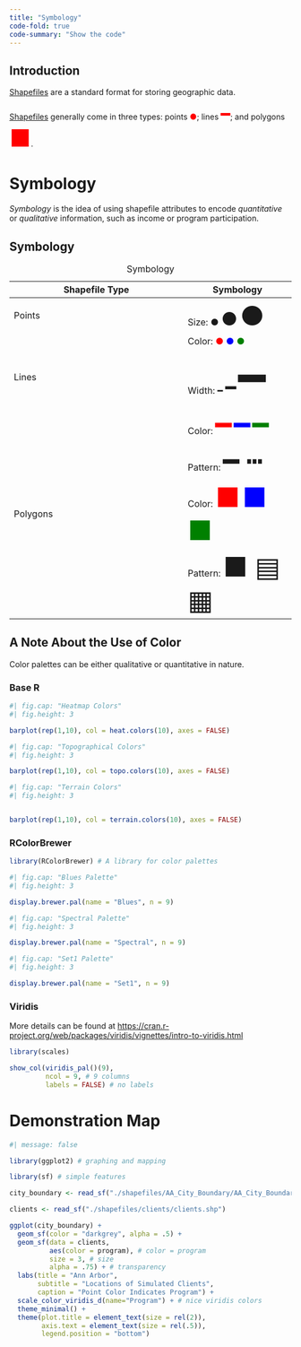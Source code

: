 ```yaml
---
title: "Symbology"
code-fold: true
code-summary: "Show the code"
---
```


## Introduction

[Shapefiles](@sec-shapefiles) are a standard format for storing geographic data. 

[Shapefiles](@sec-shapefiles) generally come in three types: points <span style="color:red">●</span>; lines <span style="color:red;font-size:2em">━</span>; and polygons <span style="color:red;font-size:3em">■</span>. 

# Symbology

*Symbology* is the idea of using shapefile attributes to encode *quantitative* or *qualitative* information, such as income or program participation.

::: {.panel-tabset}

## Symbology

| Shapefile Type | Symbology|
|----------------|----------|
| Points         | Size: ● <span style="font-size:2em">●</span> <span style="font-size:3em">●</span>|  
|                | Color: <span style="color:red">●</span> <span style="color:blue">●</span> <span style="color:green">●</span>|
| Lines          | Width: ━ <span style="font-size:2em">━</span> <span style="font-size:5em">━</span>|
|                | Color: <span style="color:red;font-size:3em">━</span> <span style="color:blue;font-size:3em">━</span> <span style="color:green;font-size:3em">━</span> |
|                | Pattern: <span style="font-size:3em">━ ┅</span> | 
| Polygons       | Color: <span style="color:red;font-size:3em">■</span> <span style="color:blue;font-size:3em">■</span> <span style="color:green;font-size:3em">■</span> |
|                | Pattern: <span style="font-size:3em">■ ▤ ▦</span>

: Symbology


## A Note About the Use of Color

Color palettes can be either qualitative or quantitative in nature. 

### Base R

```r
#| fig.cap: "Heatmap Colors"
#| fig.height: 3

barplot(rep(1,10), col = heat.colors(10), axes = FALSE)

```

```r
#| fig.cap: "Topographical Colors"
#| fig.height: 3

barplot(rep(1,10), col = topo.colors(10), axes = FALSE)

```

```r
#| fig.cap: "Terrain Colors"
#| fig.height: 3


barplot(rep(1,10), col = terrain.colors(10), axes = FALSE)

```


### RColorBrewer

```r

library(RColorBrewer) # A library for color palettes

```

```r
#| fig.cap: "Blues Palette"
#| fig.height: 3

display.brewer.pal(name = "Blues", n = 9)

```

```r
#| fig.cap: "Spectral Palette"
#| fig.height: 3

display.brewer.pal(name = "Spectral", n = 9)

```

```r
#| fig.cap: "Set1 Palette"
#| fig.height: 3

display.brewer.pal(name = "Set1", n = 9)

```
### Viridis

More details can be found at [https://cran.r-project.org/web/packages/viridis/vignettes/intro-to-viridis.html](https://cran.r-project.org/web/packages/viridis/vignettes/intro-to-viridis.html)

```r

library(scales)

```

```r

show_col(viridis_pal()(9), 
         ncol = 9, # 9 columns
         labels = FALSE) # no labels 

```


:::

# Demonstration Map

```r
#| message: false

library(ggplot2) # graphing and mapping

library(sf) # simple features

city_boundary <- read_sf("./shapefiles/AA_City_Boundary/AA_City_Boundary.shp")

clients <- read_sf("./shapefiles/clients/clients.shp")

ggplot(city_boundary) +
  geom_sf(color = "darkgrey", alpha = .5) +
  geom_sf(data = clients,
          aes(color = program), # color = program
          size = 3, # size
          alpha = .75) + # transparency
  labs(title = "Ann Arbor",
       subtitle = "Locations of Simulated Clients",
       caption = "Point Color Indicates Program") +
  scale_color_viridis_d(name="Program") + # nice viridis colors
  theme_minimal() +
  theme(plot.title = element_text(size = rel(2)), 
        axis.text = element_text(size = rel(.5)),
        legend.position = "bottom") 


```








